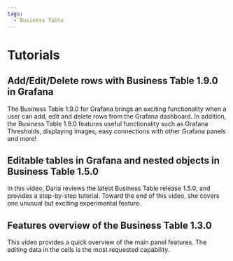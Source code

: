```yaml
---
tags:
  - Business Table
---
```



# Tutorials

<Tutorials />

## Add/Edit/Delete rows with Business Table 1.9.0 in Grafana

The Business Table 1.9.0 for Grafana brings an exciting functionality when a user can add, edit and delete rows from the Grafana dashboard. In addition, the Business Table 1.9.0 features useful functionality such as Grafana Thresholds, displaying images, easy connections with other Grafana panels and more!

<Youtube
  id="tNa14EULUQo"
  title="Add/Edit/Delete rows with Business table 1.9.0 in Grafana. Work with nested objects."
/>

## Editable tables in Grafana and nested objects in Business Table 1.5.0

In this video, Daria reviews the latest Business Table release 1.5.0, and provides a step-by-step tutorial. Toward the end of this video, she covers one unusual but exciting experimental feature.

<Youtube
  id="wiy6bBJDdb0"
  title="Business Table for Grafana release 1.5.0. Step-by-step tutorial. Introducing nested objects"
/>

## Features overview of the Business Table 1.3.0

This video provides a quick overview of the main panel features. The editing data in the cells is the most requested capability.

<Youtube
  id="kOjt9Bl3VQo"
  title="Business Table panel for Grafana 1.3.0. Overview and tutorial for beginners."
/>
